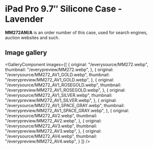 
# iPad Pro 9.7″ Silicone Case - Lavender

<Callout type='info' emoji='👉🏻'>**MM272AM/A** is an order number of this case, used for search engines, auction websites and such.</Callout>

## Image gallery

<GalleryComponent
    images={[
      {
        original: "/everysource/MM272.webp",
        thumbnail: "/everypreview/MM272.webp",
      },
      {
        original: "/everysource/MM272_AV1_GOLD.webp",
        thumbnail: "/everypreview/MM272_AV1_GOLD.webp",
      },
      {
        original: "/everysource/MM272_AV1_ROSEGOLD.webp",
        thumbnail: "/everypreview/MM272_AV1_ROSEGOLD.webp",
      },
      {
        original: "/everysource/MM272_AV1_SILVER.webp",
        thumbnail: "/everypreview/MM272_AV1_SILVER.webp",
      },
      {
        original: "/everysource/MM272_AV1_SPACE_GRAY.webp",
        thumbnail: "/everypreview/MM272_AV1_SPACE_GRAY.webp",
      },
      {
        original: "/everysource/MM272_AV2.webp",
        thumbnail: "/everypreview/MM272_AV2.webp",
      },
      {
        original: "/everysource/MM272_AV3.webp",
        thumbnail: "/everypreview/MM272_AV3.webp",
      },
      {
        original: "/everysource/MM272_AV4.webp",
        thumbnail: "/everypreview/MM272_AV4.webp",
      }
    ]}
  />
